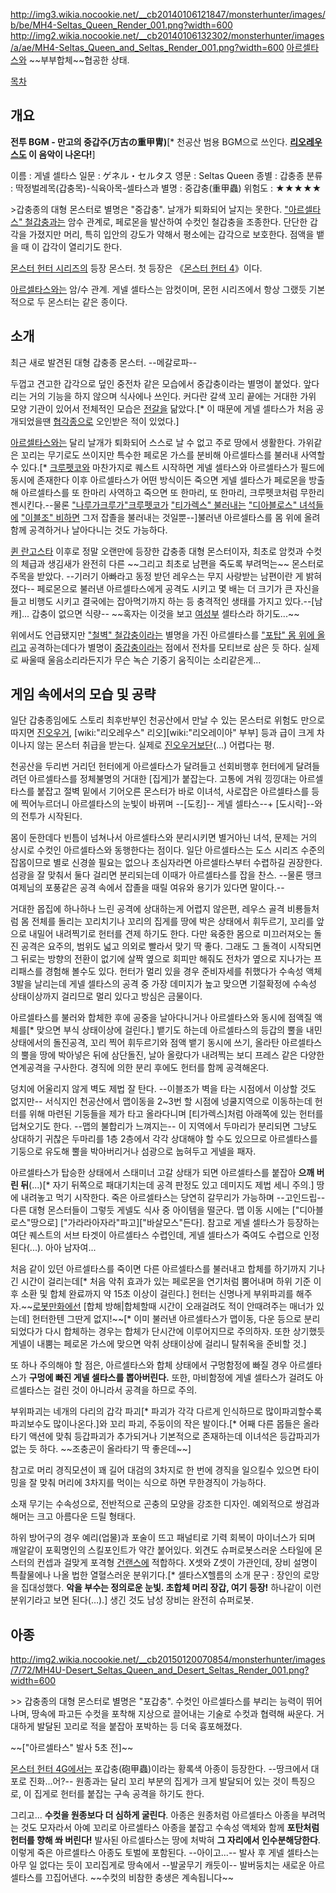 http://img3.wikia.nocookie.net/__cb20140106121847/monsterhunter/images/b/be/MH4-Seltas_Queen_Render_001.png?width=600
http://img2.wikia.nocookie.net/__cb20140106132302/monsterhunter/images/a/ae/MH4-Seltas_Queen_and_Seltas_Render_001.png?width=600
[[아르셀타스]]와 ~~부부합체~~협공한 상태.

[[목차]]
== 개요 ==
'''전투 BGM - 만고의 중갑주(万古の重甲冑)'''[* 천공산 범용 BGM으로 쓰인다. '''[[리오레우스]]도 이 음악이 나온다!''']
{{{#!html
<iframe width="344" height="70" src="//www.youtube.com/embed/wTFLdi9lXZI?rel=0" frameborder="0" allowfullscreen></iframe> }}}

이름 : 게넬 셀타스
일문 : ゲネル・セルタス
영문 : Seltas Queen
종별 : 갑충종
분류 : 딱정벌레목(갑충목)-식육아목-셀타스과
별명 : 중갑충(重甲蟲)
위험도 : ★★★★★

>갑충종의 대형 몬스터로 별명은 "중갑충". 날개가 퇴화되어 날지는 못한다. [["아르셀타스" 철갑충]]과는 암수 관계로, 페로몬을 발산하여 수컷인 철갑충을 조종한다. 단단한 갑각을 가졌지만 머리, 특히 입안의 강도가 약해서 평소에는 갑각으로 보호한다. 점액을 뱉을 때 이 갑각이 열리기도 한다.

[[몬스터 헌터 시리즈]]의 등장 몬스터. 첫 등장은 《[[몬스터 헌터 4]]》이다.

[[아르셀타스]]와는 암/수 관계. 게넬 셀타스는 암컷이며, 몬헌 시리즈에서 항상 그랬듯 기본적으로 두 몬스터는 같은 종이다.

== 소개 ==
최근 새로 발견된 대형 갑충종 몬스터. --메갈로파--

두껍고 견고한 갑각으로 덮인 중전차 같은 모습에서 중갑충이라는 별명이 붙었다. 앞다리는 거의 기능을 하지 않으며 식사에나 쓰인다. 커다란 갈색 꼬리 끝에는 거대한 가위 모양 기관이 있어서 전체적인 모습은 [[전갈]]을 닮았다.[* 이 때문에 게넬 셀타스가 처음 공개되었을땐 [[협각종]]으로 오인받은 적이 있었다.]

[[아르셀타스]]와는 달리 날개가 퇴화되어 스스로 날 수 없고 주로 땅에서 생활한다. 가위같은 꼬리는 무기로도 쓰이지만 특수한 페로몬 가스를 분비해 아르셀타스를 불러내 사역할 수 있다.[* [[크루펫코]]와 마찬가지로 퀘스트 시작하면 게넬 셀타스와 아르셀타스가 필드에 동시에 존재한다 이후 아르셀타스가 어떤 방식이든 죽으면 게넬 셀타스가 페로몬을 방출해 아르셀타스를 또 한마리 사역하고 죽으면 또 한마리, 또 한마리, 크루펫코처럼 무한리젠시킨다.--물론 [["나루가크루가"크루펫코가]] [["티가렉스" 불러내는]] [["디아블로스" 녀석들에]] [["이블조" 비하면]] 그저 잡졸을 불러내는 것일뿐--]불러낸 아르셀타스를 몸 위에 올려 함께 공격하거나 날아다니는 것도 가능하다. 

[[퀸 란고스타]] 이후로 정말 오랜만에 등장한 갑충종 대형 몬스터이자, 최초로 암컷과 수컷의 체급과 생김새가 완전히 다른 ~~그리고 최초로 남편을 죽도록 부려먹는~~ 몬스터로 주목을 받았다. --기러기 아빠라고 동정 받던 레우스는 무지 사랑받는 남편이란 게 밝혀졌다-- 페로몬으로 불러낸 아르셀타스에게 공격도 시키고 몇 배는 더 크기가 큰 자신을 들고 비행도 시키고 결국에는 잡아먹기까지 하는 등 충격적인 생태를 가지고 있다.--[남캐]... 갑충이 없으면 식량-- ~~혹자는 이것을 보고 [[여성부]] 셀타스라 하기도...~~

위에서도 언급됐지만 [["철벽" 철갑]]충이라는 별명을 가진 아르셀타스를 [["포탑" 몸 위에 올리고]] 공격하는데다가 별명이 [[중전차|중갑]]충이라는 점에서 전차를 모티브로 삼은 듯 하다. 실제로 싸울때 울음소리라든지가 무슨 녹슨 기중기 움직이는 소리같은게...

== 게임 속에서의 모습 및 공략 ==
일단 갑충종임에도 스토리 최후반부인 천공산에서 만날 수 있는 몬스터로 위험도 만으로 따지면 [[진오우거]], [wiki:"리오레우스" 리오][wiki:"리오레이아" 부부] 등과 급이 크게 차이나지 않는 몬스터 취급을 받는다. 실제로 [[진오우거]]보단(...) 어렵다는 평.

천공산을 두리번 거리던 헌터에게 아르셀타스가 달려들고 선회비행후 헌터에게 달려들려던 아르셀타스를 정체불명의 거대한 [집게]가 붙잡는다. 고통에 겨워 낑낑대는 아르셀타스를 붙잡고 절벽 밑에서 기어오른 몬스터가 바로 이녀석, 사로잡은 아르셀타스를 등에 찍어누르더니 아르셀타스의 눈빛이 바뀌며 --[도킹]-- 게넬 셀타스--+ [도시락]--와의 전투가 시작된다.

몸이 둔한데다 빈틈이 넘쳐나서 아르셀타스와 분리시키면 별거아닌 녀석, 문제는 거의 상시로 수컷인 아르셀타스와 동행한다는 점이다. 일단 아르셀타스는 도스 시리즈 수준의 잡몹이므로 별로 신경쓸 필요는 없으나 초심자라면 아르셀타스부터 수렵하길 권장한다. 섬광을 잘 맞춰서 둘다 걸리면 분리되는데 이때가 아르셀타스를 잡을 찬스. --물론 땡크여제님의 포풍같은 공격 속에서 잡졸을 때릴 여유와 용기가 있다면 말이다.--

거대한 몹집에 하나하나 느린 공격에 상대하는게 어렵지 않은편, 레우스 골격 비룡들처럼 몸 전체를 돌리는 꼬리치기나 꼬리의  집게를 땅에 박은 상태에서 휘두르기, 꼬리를 앞으로 내밀어 내려찍기로 헌터를 견제 하기도 한다. 다만 육중한 몸으로 미끄러져오는 돌진 공격은 요주의, 범위도 넓고 의외로 빨라서 맞기 딱 좋다. 그래도 그 돌격이 시작되면 그 뒤로는 방향의 전환이 없기에 살짝 옆으로 회피만 해줘도 전차가 옆으로 지나가는 프리패스를 경험해 볼수도 있다. 헌터가 멀리 있을 경우 준비자세를 취했다가 수속성 액체 3발을 날리는데 게넬 셀타스의 공격 중 가장 데미지가 높고 맞으면 기절확정에 수속성 상태이상까지 걸리므로 멀리 있다고 방심은 금물이다.

아르셀타스를 불러와 합체한 후에 공중을 날아다니거나 아르셀타스와 동시에 점액질 액체를[* 맞으면 부식 상태이상에 걸린다.] 뱉기도 하는데 아르셀타스의 등갑의 뿔을 내민 상태에서의 돌진공격, 꼬리 찍어 휘두르기와 점액 뱉기 동시에 쓰기, 올라탄 아르셀타스의 뿔을 땅에 박아넣은 뒤에 삼단돌진, 날아 올랐다가 내려찍는 보디 프레스 같은 다양한 연계공격을 구사한다. 경직에 의한 분리 후에도 헌터를 함께 공격해온다.

덩치에 어울리지 않게 벽도 제법 잘 탄다. --이블조가 벽을 타는 시점에서 이상할 것도 없지만-- 서식지인 천공산에서 맵이동을 2~3번 할 시점에 넝쿨지역으로 이동하는데 헌터를 위해 마련된 기둥들을 제가 타고 올라다니며 [티가렉스]처럼 아래쪽에 있는 헌터를 덥쳐오기도 한다. --맵의 불합리가 느껴지는-- 이 지역에서 두마리가 분리되면 그냥도 상대하기 귀찮은 두마리를 1층 2층에서 각각 상대해야 할 수도 있으므로 아르셀타스를 기둥으로 유도해 뿔을 박아버리거나 섬광으로 눕혀두고 게넬을 패자.

아르셀타스가 탑승한 상태에서 스태미너 고갈 상태가 되면 아르셀타스를 붙잡아 '''으깨 버린 뒤'''(...)[* 자기 뒤쪽으로 패대기치는데 공격 판정도 있고 데미지도 제법 세니 주의.] 땅에 내려놓고 먹기 시작한다. 죽은 아르셀타스는 당연히 갈무리가 가능하며 --고인드립-- 다른 대형 몬스터들이 그렇듯 게넬도 식사 중 아이템을 떨군다. 맵 이동 시에는 ["디아블로스"땅으로] ["가라라아자라"파고]["바살모스"든다]. 참고로 게넬 셀타스가 등장하는 여단 퀘스트의 서브 타겟이 아르셀타스 수렵인데, 게넬 셀타스가 죽여도 수렵으로 인정된다(...). 아아 남자여...

처음 같이 있던 아르셀타스를 죽이면 다른 아르셀타스를 불러내고 합체를 하기까지 기나긴 시간이 걸리는데[* 처음 악취 효과가 있는 페로몬을 연기처럼 뿜어내며 하위 기준 이후 소환 및 합체 완료까지 약 15초 이상이 걸린다.] 헌터는 신명나게 부위파괴를 해주자.~~[[로봇]][[만화]]에선 [합체 방해|합체할때 시간이 오래걸려도 적이 안때려주는 매너가 있는데] 헌터한텐 그딴게 없지!~~[* 이미 불러낸 아르셀타스가 맵이동, 다운 등으로 분리되었다가 다시 합체하는 경우는 합체가 단시간에 이루어지므로 주의하자. 또한 상기했듯 게넬이 내뿜는 페로몬 가스에 맞으면 악취 상태이상에 걸리니 탈취옥을 준비할 것.] 

또 하나 주의해야 할 점은, 아르셀타스와 합체 상태에서 구멍함정에 빠질 경우 아르셀타스가 '''구멍에 빠진 게넬 셀타스를 뽑아버린다.''' 또한, 마비함정에 게넬 셀타스가 걸려도 아르셀타스는 걸린 것이 아니라서 공격을 하므로 주의.

부위파괴는 네개의 다리의 갑각 파괴[* 파괴가 각각 다르게 인식하므로 많이파괴할수록 파괴보수도 많이나온다.]와 꼬리 파괴, 주둥이의 작은 발이다.[* 어째 다른 몹들은 올라타기 액션에 맞춰 등갑파괴가 추가되거나 기본적으로 존재하는데 이녀석은 등갑파괴가 없는 듯 하다. ~~조충곤이 올라타기 딱 좋은데~~] 

참고로 머리 경직모션이 꽤 길어 대검의 3차지로 한 번에 경직을 일으킬수 있으면 타이밍을 잘 맞춰 머리에 3차지를 먹이는 식으로 하면 무한경직이 가능하다.

소재 무기는 수속성으로, 전반적으로 곤충의 모양을 강조한 디자인. 예외적으로 쌍검과 해머는 크고 아름다운 드릴 형태다.
 
하위 방어구의 경우 예리(업물)과 포술이 뜨고 패널티로 기력 회복이 마이너스가 되며 깨알같이 포획명인의 스킬포인트가 약간 붙어있다. 외견도 슈퍼로봇스러운 스타일에 몬스터의 컨셉과 걸맞게 포격형 [[건랜스]]에 적합하다. X셋와 Z셋이 가관인데, 장비 설명이 특촬물에나 나올 법한 열혈스러운 분위기다.[* 셀타스X헬름의 소개 문구 : 장인의 로망을 집대성했다. '''악을 부수는 정의로운 눈빛. 초합체 머리 장갑, 여기 등장!''' 하나같이 이런 분위기라고 보면 된다(…).] 생긴 것도 남성 장비는 완전히 슈퍼로봇.
== 아종 ==
http://img2.wikia.nocookie.net/__cb20150120070854/monsterhunter/images/7/72/MH4U-Desert_Seltas_Queen_and_Desert_Seltas_Render_001.png?width=600

>> 갑충종의 대형 몬스터로 별명은 "포갑충". 수컷인 아르셀타스를 부리는 능력이 뛰어나며, 땅속에 파고든 수컷을 포착해 지상으로 끌어내는 기술로 수컷과 협력해 싸운다. 거대하게 발달된 꼬리로 적을 붙잡아 포박하는 등 더욱 흉포해졌다.

~~["아르셀타스" 발사 5초 전]~~

[[몬스터 헌터 4G]]에서는 포갑충(砲甲蟲)이라는 황록색 아종이 등장한다. --땅크에서 대포로 진화...어?-- 원종과는 달리 꼬리 부분의 집게가 크게 발달되어 있는 것이 특징으로, 이 집게로 헌터를 붙잡는 구속 공격을 하기도 한다. 

그리고... '''수컷을 원종보다 더 심하게 굴린다'''. 아종은 원종처럼 아르셀타스 아종을 부려먹는 것도 모자라서 아예 꼬리로 아르셀타스 아종을 붙잡고 수속성 액체와 함께 '''포탄처럼 헌터를 향해 쏴 버린다!''' 발사된 아르셀타스는 땅에 처박혀 '''그 자리에서 인수분해당한다'''. 이렇게 죽은 아르셀타스 아종도 토벌에 포함된다. --아이고...-- 발사 후 게넬 셀타스는 아무 일 없다는 듯이 꼬리집게로 땅속에서 --발굴무기 캐듯이-- 발버둥치는 새로운 아르셀타스를 끄집어낸다. ~~수컷의 비참한 충생은 계속됩니다~~

